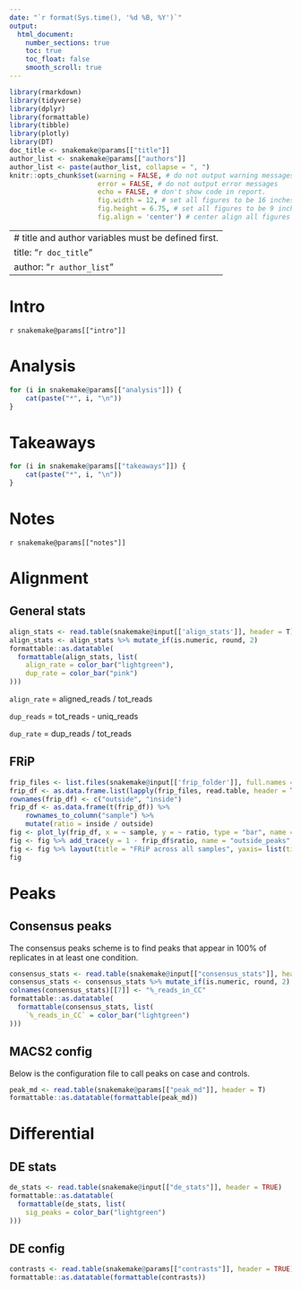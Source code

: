 ```yaml
---
date: "`r format(Sys.time(), '%d %B, %Y')`"
output:
  html_document:
    number_sections: true
    toc: true
    toc_float: false
    smooth_scroll: true
---
```


```r
library(rmarkdown)
library(tidyverse)
library(dplyr)
library(formattable)
library(tibble)
library(plotly)
library(DT)
doc_title <- snakemake@params[["title"]]
author_list <- snakemake@params[["authors"]]
author_list <- paste(author_list, collapse = ", ")
knitr::opts_chunk$set(warning = FALSE, # do not output warning messages
                      error = FALSE, # do not output error messages
                      echo = FALSE, # don't show code in report.
                      fig.width = 12, # set all figures to be 16 inches wide
                      fig.height = 6.75, # set all figures to be 9 inches tall
                      fig.align = 'center') # center align all figures
```

---
# title and author variables must be defined first.
title: "`r doc_title`"
author: "`r author_list`"
---

# Intro
`r snakemake@params[["intro"]]`

# Analysis
```r
for (i in snakemake@params[["analysis"]]) {
	cat(paste("*", i, "\n"))
}
```

# Takeaways
```r
for (i in snakemake@params[["takeaways"]]) {
	cat(paste("*", i, "\n"))
}
```

# Notes
`r snakemake@params[["notes"]]`

# Alignment {.tabset}

## General stats
```r
align_stats <- read.table(snakemake@input[['align_stats']], header = T)
align_stats <- align_stats %>% mutate_if(is.numeric, round, 2)
formattable::as.datatable(
  formattable(align_stats, list(
    align_rate = color_bar("lightgreen"),
    dup_rate = color_bar("pink")
)))
```
`align_rate` = aligned_reads / tot_reads

`dup_reads` = tot_reads - uniq_reads

`dup_rate` = dup_reads / tot_reads

## FRiP
```r
frip_files <- list.files(snakemake@input[['frip_folder']], full.names = TRUE)
frip_df <- as.data.frame.list(lapply(frip_files, read.table, header = TRUE))
rownames(frip_df) <- c("outside", "inside")
frip_df <- as.data.frame(t(frip_df)) %>%
    rownames_to_column("sample") %>%
    mutate(ratio = inside / outside)
fig <- plot_ly(frip_df, x = ~ sample, y = ~ ratio, type = "bar", name = "inside_peaks", marker = list(color = 'rgb(255,201,57)'))
fig <- fig %>% add_trace(y = 1 - frip_df$ratio, name = "outside_peaks", marker = list(color = 'rgb(0,39,118)'))
fig <- fig %>% layout(title = "FRiP across all samples", yaxis= list(title = "fraction of reads", xaxis = list(title = "samples")), barmode = "stack")
fig
```

# Peaks {.tabset}

## Consensus peaks
The consensus peaks scheme is to find peaks that appear in 100% of replicates in at least one condition.
```r
consensus_stats <- read.table(snakemake@input[["consensus_stats"]], header = TRUE)
consensus_stats <- consensus_stats %>% mutate_if(is.numeric, round, 2)
colnames(consensus_stats)[[7]] <- "%_reads_in_CC"
formattable::as.datatable(
  formattable(consensus_stats, list(
    `%_reads_in_CC` = color_bar("lightgreen")
)))
```

## MACS2 config
Below is the configuration file to call peaks on case and controls.
```r
peak_md <- read.table(snakemake@params[["peak_md"]], header = T)
formattable::as.datatable(formattable(peak_md))
```

# Differential {.tabset}

## DE stats

```r
de_stats <- read.table(snakemake@input[["de_stats"]], header = TRUE)
formattable::as.datatable(
  formattable(de_stats, list(
    sig_peaks = color_bar("lightgreen")
)))
```

## DE config

```r
contrasts <- read.table(snakemake@params[["contrasts"]], header = TRUE)
formattable::as.datatable(formattable(contrasts))
```